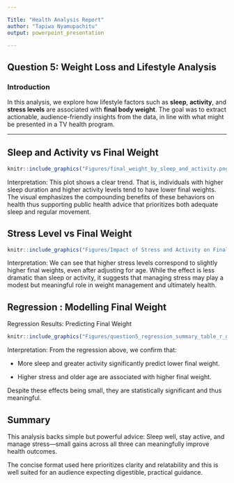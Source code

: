 ```yaml
---

Title: "Health Analysis Report"
author: "Tapiwa Nyamupachitu"
output: powerpoint_presentation

---
```


\newpage

## Question 5: Weight Loss and Lifestyle Analysis

### Introduction

In this analysis, we explore how lifestyle factors such as **sleep**, **activity**, and **stress levels** are associated with **final body weight**. The goal was to extract actionable, audience-friendly insights from the data, in line with what might be presented in a TV health program.

---

## Sleep and Activity vs Final Weight

```r
knitr::include_graphics("Figures/final_weight_by_sleep_and_activity.png")
```

Interpretation:
This plot shows a clear trend. That is, individuals with higher sleep duration and higher activity levels tend to have lower final weights. The visual emphasizes the compounding benefits of these behaviors on health thus supporting public health advice that prioritizes both adequate sleep and regular movement.

## Stress Level vs Final Weight

```r
knitr::include_graphics("Figures/Impact of Stress and Activity on Final Weight.png")
```

Interpretation:
We can see that higher stress levels correspond to slightly higher final weights, even after adjusting for age. While the effect is less dramatic than sleep or activity, it suggests that managing stress may play a modest but meaningful role in weight management and ultimately health. 

## Regression : Modelling Final Weight
Regression Results: Predicting Final Weight
```r
knitr::include_graphics("Figures/question5_regression_summary_table_r_generated.png")
```

Interpretation:
From the regression above, we confirm that:

- More sleep and greater activity significantly predict lower      final weight.

- Higher stress and older age are associated with higher final     weight.

Despite these effects being small, they are statistically significant and thus meaningful.


## Summary

This analysis backs simple but powerful advice:
Sleep well, stay active, and manage stress—small gains across all three can meaningfully improve health outcomes.

The concise format used here prioritizes clarity and relatability and this is well suited for an audience expecting digestible, practical guidance.




